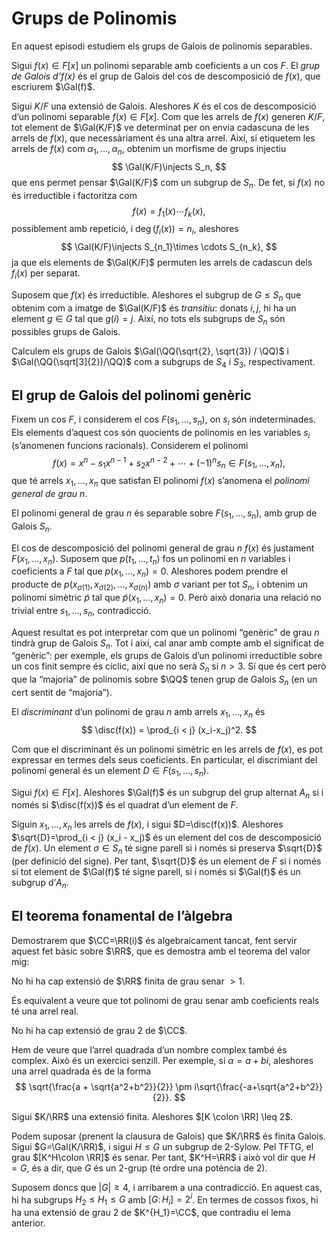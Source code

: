 # Grups de Polinomis

En aquest episodi estudiem els grups de Galois de polinomis separables.

::: {.definition name="grup de Galois d'un polinomi"}
Sigui $f(x)\in F[x]$ un polinomi separable amb coeficients a un cos $F$. El *grup de Galois d'$f(x)$*
és el grup de Galois del cos de descomposició de $f(x)$, que escriurem $\Gal(f)$.
:::

Sigui $K/F$ una extensió de Galois. Aleshores $K$ és el cos de descomposició d'un polinomi separable $f(x)\in F[x]$.
Com que les arrels de $f(x)$ generen $K/F$, tot element de $\Gal(K/F)$ ve determinat per on envia cadascuna
de les arrels de $f(x)$, que necessàriament és una altra arrel. Així, si etiquetem les arrels de $f(x)$ com
$\alpha_1,\ldots,\alpha_n$, obtenim un morfisme de grups injectiu
$$
\Gal(K/F)\injects S_n,
$$
que ens permet pensar $\Gal(K/F)$ com un subgrup de $S_n$. De fet, si $f(x)$ no és irreductible i factoritza com
$$
f(x) = f_1(x)\cdots f_k(x),
$$
possiblement amb repetició, i $\deg(f_i(x)) = n_i$, aleshores
$$
\Gal(K/F)\injects S_{n_1}\times \cdots S_{n_k},
$$
ja que els elements de $\Gal(K/F)$ permuten les arrels de cadascun dels $f_i(x)$ per separat.

::: {.remark name=""}
Suposem que $f(x)$ és irreductible. Aleshores el subgrup de $G\leq S_n$ que obtenim com a imatge de $\Gal(K/F)$ és *transitiu*: donats $i,j$,
hi ha un element $g\in G$ tal que $g(i)=j$. Així, no tots els subgrups de $S_n$ són possibles grups de Galois.
:::

::: {.example}
Calculem els grups de Galois $\Gal(\QQ(\sqrt{2}, \sqrt{3}) / \QQ)$ i  $\Gal(\QQ(\sqrt[3]{2})/\QQ)$ com a
subgrups de $S_4$ i $S_3$, respectivament.
:::

## El grup de Galois del polinomi genèric

Fixem un cos $F$, i considerem el cos $F(s_1,\ldots,s_n)$, on $s_i$ són indeterminades. Els elements
d'aquest cos són quocients de polinomis en les variables $s_i$ (s'anomenen funcions racionals).
Considerem el polinomi
$$
f(x) = x^n-s_1x^{n-1} + s_2x^{n-2} + \cdots + (-1)^n s_n \in F(s_1,\ldots, x_n),
$$
que té arrels $x_1,\ldots,x_n$ que satisfan
\begin{align*}
s_1&=x_1+x_2+\cdots+x_n\\
s_2&=x_1x_2 + x_1x_3 + \cdots x_{n-1}x_n\\
&\cdots\\
s_n&=x_1x_2\cdots x_n.
\end{align*}
El polinomi $f(x)$ s'anomena el *polinomi general de grau $n$*.

::: {.theorem}
El polinomi general de grau $n$ és separable sobre $F(s_1,\ldots,s_n)$,
amb grup de Galois $S_n$.
:::
::: {.proof}
El cos de descomposició del polinomi general de grau $n$ $f(x)$ és justament
$F(x_1,\ldots,x_n)$. Suposem que $p(t_1,\ldots,t_n)$ fos un polinomi en $n$ variables
i coeficients a $F$ tal que $p(x_1,\ldots,x_n)=0$. Aleshores podem prendre el producte
de $p(x_{\sigma(1)}, x_{\sigma(2)}, \ldots,x_{\sigma(n)})$ amb $\sigma$ variant per tot
$S_n$, i obtenim un polinomi simètric $\tilde p$ tal que $\tilde p(x_1,\ldots,x_n)=0$.
Però això donaria una relació no trivial entre $s_1,\ldots,s_n$, contradicció.
:::

Aquest resultat es pot interpretar com que un polinomi "genèric" de grau $n$ tindrà grup de Galois $S_n$.
Tot i així, cal anar amb compte amb el significat de "genèric": per exemple, els grups de Galois d'un
polinomi irreductible sobre un cos finit sempre és cíclic, així que no serà $S_n$ si $n > 3$. Sí que és
cert però que la "majoria" de polinomis sobre $\QQ$ tenen grup de Galois $S_n$ (en un cert sentit de "majoria").

::: {.definition #discriminant name="discriminant"}
El *discriminant* d'un polinomi de grau $n$ amb arrels $x_1,\ldots,x_n$ és
$$
\disc(f(x)) = \prod_{i < j} (x_i-x_j)^2.
$$
:::
Com que el discriminant és un polinomi simètric en les arrels de $f(x)$, es pot expressar
en termes dels seus coeficients. En particular, el discrimiant del polinomi general és un
element $D\in F(s_1,\ldots,s_n)$.

::: {.theorem}
Sigui $f(x)\in F[x]$. Aleshores $\Gal(f)$ és un subgrup del grup alternat $A_n$ si i
només si $\disc(f(x))$ és el quadrat d'un element de $F$.
:::
::: {.proof}
Siguin $x_1,\ldots,x_n$ les arrels de $f(x)$, i sigui $D=\disc(f(x))$. Aleshores $\sqrt{D}=\prod_{i < j} (x_i - x_j)$
és un element del cos de descomposició de $f(x)$. Un element $\sigma\in S_n$ té signe parell
si i només si preserva $\sqrt{D}$ (per definició del signe). Per tant, $\sqrt{D}$ és un element de $F$
si i només si tot element de $\Gal(f)$ té signe parell, si i només si $\Gal(f)$ és un subgrup d'$A_n$.
:::


## El teorema fonamental de l'àlgebra

Demostrarem que $\CC=\RR(i)$ és algebraicament tancat, fent servir aquest fet bàsic sobre $\RR$, que
es demostra amb el teorema del valor mig:

::: {.proposition #arrels-real-senar}
No hi ha cap extensió de $\RR$ finita de grau senar $>1$.
:::
::: {.proof}
És equivalent a veure que tot polinomi de grau senar amb coeficients reals té una arrel real.
:::

::: {.lemma #no-quadratic-complex}
No hi ha cap extensió de grau $2$ de $\CC$.
:::
::: {.proof}
Hem de veure que l'arrel quadrada d'un nombre complex també és complex. Això és un exercici senzill. Per
exemple, si $\alpha=a+bi$, aleshores una arrel quadrada és de la forma
$$
\sqrt{\frac{a + \sqrt{a^2+b^2}}{2}} \pm i\sqrt{\frac{-a+\sqrt{a^2+b^2}}{2}}.
$$
:::

::: {.theorem name="Teorema Fonamental de l'Àlgebra"}
Sigui $K/\RR$ una extensió finita. Aleshores $[K \colon \RR] \leq 2$.
:::
::: {.proof}
Podem suposar (prenent la clausura de Galois) que $K/\RR$ és finita Galois.
Sigui $G=\Gal(K/\RR)$, i sigui $H\leq G$ un subgrup
de $2$-Sylow. Pel TFTG, el grau $[K^H\colon \RR]$ és senar. Per tant, $K^H=\RR$ i
això vol dir que $H=G$, és a dir, que $G$ és un $2$-grup (té ordre una potència de $2$).

Suposem doncs que $|G|\geq 4$, i arribarem a una contradicció. En aquest cas, hi ha subgrups $H_2\leq H_1\leq G$
amb $[G\colon H_i] = 2^i$. En termes de cossos fixos, hi ha una extensió de grau $2$ de $K^{H_1}=\CC$, que
contradiu el lema anterior.
:::